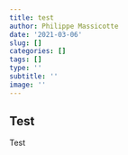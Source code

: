 ```yaml
---
title: test
author: Philippe Massicotte
date: '2021-03-06'
slug: []
categories: []
tags: []
type: ''
subtitle: ''
image: ''
---
```


## Test

Test

